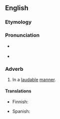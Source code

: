 ==English==

===Etymology===
{{suffix|en|laudable|ly}}

===Pronunciation===
* {{a|UK}} {{IPA|/ˈlɔː.dɪb.li/|lang=en}}
* {{rhymes|ɔːdɪbli|lang=en}}

===Adverb===
{{en-adv}}

# In a [[laudable]] [[manner]].

====Translations====
{{trans-top|in a laudable manner}}
* Finnish: {{t+|fi|kiitettävästi}}
{{trans-mid}}
* Spanish: {{t|es|loablemente}}
{{trans-bottom}}